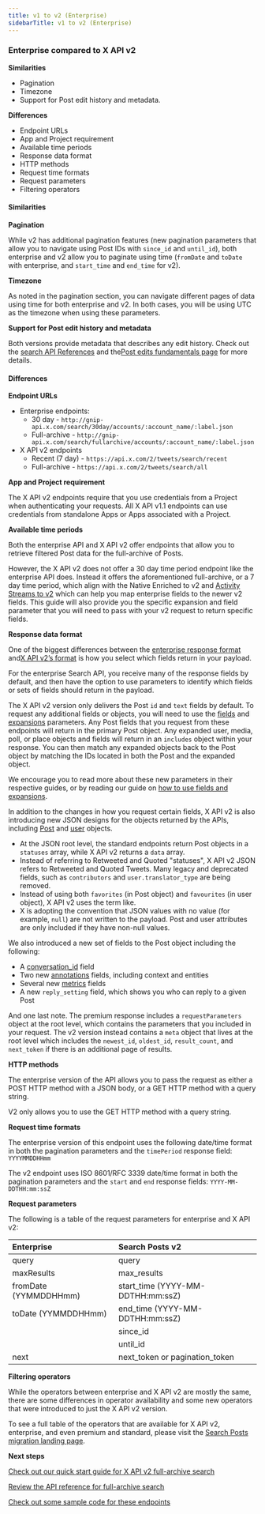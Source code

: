 ```yaml
---
title: v1 to v2 (Enterprise)
sidebarTitle: v1 to v2 (Enterprise)
---
```


### Enterprise compared to X API v2


**Similarities**

* Pagination
* Timezone
* Support for Post edit history and metadata. 

**Differences**

* Endpoint URLs
* App and Project requirement
* Available time periods
* Response data format
* HTTP methods
* Request time formats
* Request parameters
* Filtering operators


#### Similarities

**Pagination**

While v2 has additional pagination features (new pagination parameters that allow you to navigate using Post IDs with `since_id` and `until_id`), both enterprise and v2 allow you to paginate using time (`fromDate` and `toDate` with enterprise, and `start_time` and `end_time` for v2).
 

**Timezone**

As noted in the pagination section, you can navigate different pages of data using time for both enterprise and v2. In both cases, you will be using UTC as the timezone when using these parameters.

**Support for Post edit history and metadata**

Both versions provide metadata that describes any edit history. Check out the [search API References](/x-api/posts/recent-search) and the[Post edits fundamentals page](https://developer.x.com/en/docs/x-api/tweet-edits) for more details. 

#### Differences

**Endpoint URLs**

* Enterprise endpoints:
    * 30 day - `http://gnip-api.x.com/search/30day/accounts/:account_name/:label.json`
    * Full-archive - `http://gnip-api.x.com/search/fullarchive/accounts/:account_name/:label.json`
* X API v2 endpoints
    * Recent (7 day) - `https://api.x.com/2/tweets/search/recent`
    * Full-archive - `https://api.x.com/2/tweets/search/all`

**App and Project requirement**

The X API v2 endpoints require that you use credentials from a Project when authenticating your requests. All X API v1.1 endpoints can use credentials from standalone Apps or Apps associated with a Project.
 

**Available time periods**

Both the enterprise API and X API v2 offer endpoints that allow you to retrieve filtered Post data for the full-archive of Posts.

However, the X API v2 does not offer a 30 day time period endpoint like the enterprise API does. Instead it offers the aforementioned full-archive, or a 7 day time period, which align with the Native Enriched to v2 and [Activity Streams to v2](https://developer.twitter.com/en/docs/twitter-api/migrate/data-formats/activity-streams-to-v2) which can help you map enterprise fields to the newer v2 fields. This guide will also provide you the specific expansion and field parameter that you will need to pass with your v2 request to return specific fields.
 

**Response data format**

One of the biggest differences between the [enterprise response format](https://developer.twitter.com/x-api/enterprise-gnip-2.0/fundamentals/data-dictionary) and[X API v2’s format](/x-api/fundamentals/data-dictionary) is how you select which fields return in your payload.

For the enterprise Search API, you receive many of the response fields by default, and then have the option to use parameters to identify which fields or sets of fields should return in the payload.

The X API v2 version only delivers the Post `id` and `text` fields by default. To request any additional fields or objects, you will need to use the [fields](/x-api/fundamentals/fields) and [expansions](/x-api/fundamentals/expansions) parameters. Any Post fields that you request from these endpoints will return in the primary Post object. Any expanded user, media, poll, or place objects and fields will return in an `includes` object within your response. You can then match any expanded objects back to the Post object by matching the IDs located in both the Post and the expanded object.

We encourage you to read more about these new parameters in their respective guides, or by reading our guide on [how to use fields and expansions](/x-api/fundamentals/data-dictionary#how-to-use-fields-and-expansions).

In addition to the changes in how you request certain fields, X API v2 is also introducing new JSON designs for the objects returned by the APIs, including [Post](https://developer.twitter.com/en/docs/twitter-api/data-dictionary/object-model/tweet) and [user](https://developer.twitter.com/en/docs/twitter-api/data-dictionary/object-model/user) objects.

* At the JSON root level, the standard endpoints return Post objects in a `statuses` array, while X API v2 returns a `data` array.
* Instead of referring to Retweeted and Quoted "statuses", X API v2 JSON refers to Retweeted and Quoted Tweets. Many legacy and deprecated fields, such as `contributors` and `user.translator_type` are being removed.
* Instead of using both `favorites` (in Post object) and `favourites` (in user object), X API v2 uses the term like.
* X is adopting the convention that JSON values with no value (for example, `null`) are not written to the payload. Post and user attributes are only included if they have non-null values.
     

We also introduced a new set of fields to the Post object including the following:

* A [conversation_id](https://developer.twitter.com/en/docs/twitter-api/conversation-id) field
* Two new [annotations](https://developer.twitter.com/en/docs/twitter-api/annotations) fields, including context and entities
* Several new [metrics](https://developer.twitter.com/en/docs/twitter-api/metrics) fields
* A new `reply_setting` field, which shows you who can reply to a given Post
     

And one last note. The premium response includes a `requestParameters` object at the root level, which contains the parameters that you included in your request. The v2 version instead contains a `meta` object that lives at the root level which includes the `newest_id`, `oldest_id`, `result_count`, and `next_token` if there is an additional page of results.

**HTTP methods**

The enterprise version of the API allows you to pass the request as either a POST HTTP method with a JSON body, or a GET HTTP method with a query string.

V2 only allows you to use the GET HTTP method with a query string.
 

**Request time formats**

The enterprise version of this endpoint uses the following date/time format in both the pagination parameters and the `timePeriod` response field: `YYYYMMDDHHmm`

The v2 endpoint uses ISO 8601/RFC 3339 date/time format in both the pagination parameters and the `start` and `end` response fields: `YYYY-MM-DDTHH:mm:ssZ
 `

**Request parameters**

The following is a table of the request parameters for enterprise and X API v2:

| Enterprise | Search Posts v2 |
| :--- | :--- |
| query | query |
| maxResults | max_results |
| fromDate (YYMMDDHHmm) | start_time (YYYY-MM-DDTHH:mm:ssZ) |
| toDate (YYMMDDHHmm) | end_time (YYYY-MM-DDTHH:mm:ssZ) |
|     | since_id |
|     | until_id |
| next | next_token or pagination_token |

**Filtering operators**

While the operators between enterprise and X API v2 are mostly the same, there are some differences in operator availability and some new operators that were introduced to just the X API v2 version.

To see a full table of the operators that are available for X API v2, enterprise, and even premium and standard, please visit the [Search Posts migration landing page](/x-api/posts/search/migrate/overview).

**Next steps**

[Check out our quick start guide for X API v2 full-archive search](/x-api/posts/search/quickstart/full-archive-search)

[Review the API reference for full-archive search](/x-api/posts/full-archive-search)

[Check out some sample code for these endpoints](https://github.com/xdevplatform/Twitter-API-v2-sample-code)

